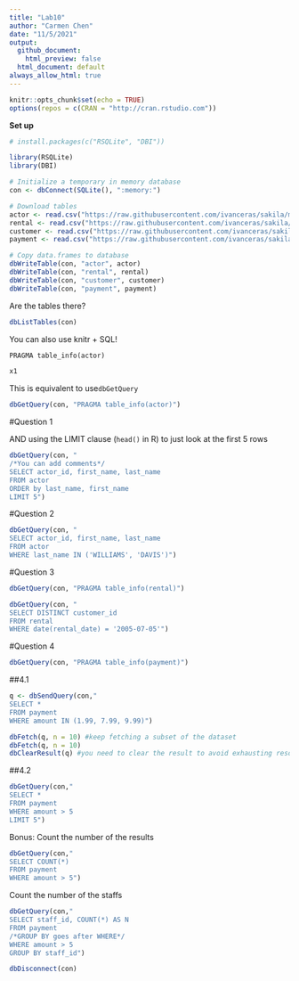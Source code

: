 ```yaml
---
title: "Lab10"
author: "Carmen Chen"
date: "11/5/2021"
output:
  github_document:
    html_preview: false
  html_document: default
always_allow_html: true
---
```



```r
knitr::opts_chunk$set(echo = TRUE)
options(repos = c(CRAN = "http://cran.rstudio.com")) 
```


**Set up**

```r
# install.packages(c("RSQLite", "DBI"))

library(RSQLite)
library(DBI)

# Initialize a temporary in memory database
con <- dbConnect(SQLite(), ":memory:")

# Download tables
actor <- read.csv("https://raw.githubusercontent.com/ivanceras/sakila/master/csv-sakila-db/actor.csv")
rental <- read.csv("https://raw.githubusercontent.com/ivanceras/sakila/master/csv-sakila-db/rental.csv")
customer <- read.csv("https://raw.githubusercontent.com/ivanceras/sakila/master/csv-sakila-db/customer.csv")
payment <- read.csv("https://raw.githubusercontent.com/ivanceras/sakila/master/csv-sakila-db/payment_p2007_01.csv")

# Copy data.frames to database
dbWriteTable(con, "actor", actor)
dbWriteTable(con, "rental", rental)
dbWriteTable(con, "customer", customer)
dbWriteTable(con, "payment", payment)
```


Are the tables there?

```r
dbListTables(con)
```

You can also use knitr + SQL!

```sql
PRAGMA table_info(actor)
```

```r
x1
```


This is equivalent to use`dbGetQuery`

```r
dbGetQuery(con, "PRAGMA table_info(actor)")
```


#Question 1

AND using the LIMIT clause (`head()` in R) to just look at the first 5 rows

```r
dbGetQuery(con, "
/*You can add comments*/
SELECT actor_id, first_name, last_name
FROM actor
ORDER by last_name, first_name
LIMIT 5")
```

#Question 2

```r
dbGetQuery(con, "
SELECT actor_id, first_name, last_name
FROM actor
WHERE last_name IN ('WILLIAMS', 'DAVIS')")
```

#Question 3

```r
dbGetQuery(con, "PRAGMA table_info(rental)")
```

```r
dbGetQuery(con, "
SELECT DISTINCT customer_id
FROM rental
WHERE date(rental_date) = '2005-07-05'")
```

#Question 4

```r
dbGetQuery(con, "PRAGMA table_info(payment)")
```
##4.1
```r
q <- dbSendQuery(con,"
SELECT *
FROM payment
WHERE amount IN (1.99, 7.99, 9.99)")

dbFetch(q, n = 10) #keep fetching a subset of the dataset
dbFetch(q, n = 10)
dbClearResult(q) #you need to clear the result to avoid exhausting resources
```

##4.2
```r
dbGetQuery(con,"
SELECT *
FROM payment
WHERE amount > 5
LIMIT 5")
```

Bonus: Count the number of the results

```r
dbGetQuery(con,"
SELECT COUNT(*)
FROM payment
WHERE amount > 5")
```

Count the number of the staffs

```r
dbGetQuery(con,"
SELECT staff_id, COUNT(*) AS N
FROM payment
/*GROUP BY goes after WHERE*/
WHERE amount > 5
GROUP BY staff_id")
```


```r
dbDisconnect(con)
```

